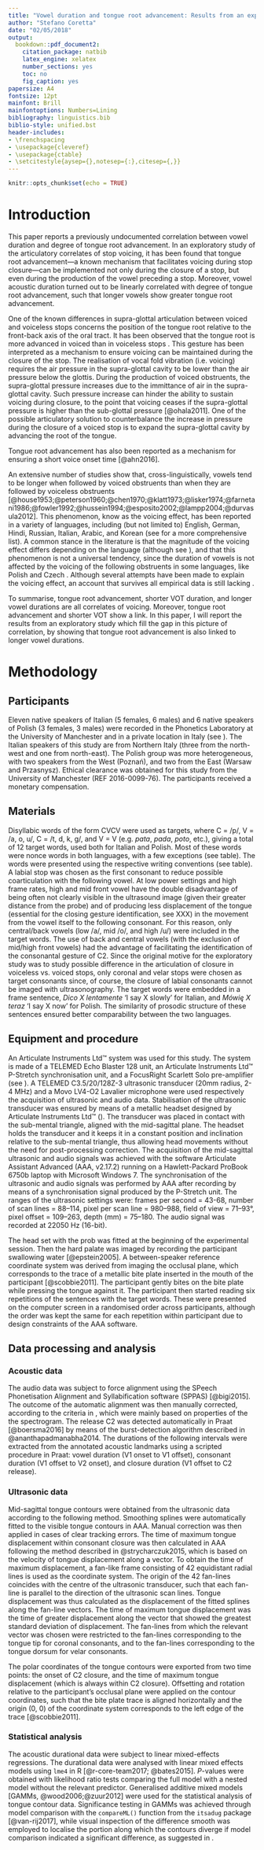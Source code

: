 ```yaml
---
title: "Vowel duration and tongue root advancement: Results from an exploratory study of the relation between voicing and vowel duration"
author: "Stefano Coretta"
date: "02/05/2018"
output:
  bookdown::pdf_document2:
    citation_package: natbib
    latex_engine: xelatex
    number_sections: yes
    toc: no
    fig_caption: yes
papersize: A4
fontsize: 12pt
mainfont: Brill
mainfontoptions: Numbers=Lining
bibliography: linguistics.bib
biblio-style: unified.bst
header-includes:
- \frenchspacing
- \usepackage{cleveref}
- \usepackage{ctable}
- \setcitestyle{aysep={},notesep={:},citesep={,}}
---
```


```r
knitr::opts_chunk$set(echo = TRUE)
```

# Introduction

This paper reports a previously undocumented correlation between vowel duration and degree of tongue root advancement.
In an exploratory study of the articulatory correlates of stop voicing, it has been found that tongue root advancement---a known mechanism that facilitates voicing during stop closure---can be implemented not only during the closure of a stop, but even during the production of the vowel preceding a stop.
Moreover, vowel acoustic duration turned out to be linearly correlated with degree of tongue root advancement, such that longer vowels show greater tongue root advancement.

One of the known differences in supra-glottal articulation between voiced and voiceless stops concerns the position of the tongue root relative to the front-back axis of the oral tract.
It has been observed that the tongue root is more advanced in voiced than in voiceless stops \citep{kent1969,perkell1969,westbury1983}.
This gesture has been interpreted as a mechanism to ensure voicing can be maintained during the closure of the stop.
The realisation of vocal fold vibration (i.e. voicing) requires the air pressure in the supra-glottal cavity to be lower than the air pressure below the glottis.
During the production of voiced obstruents, the supra-glottal pressure increases due to the immittance of air in the supra-glottal cavity.
Such pressure increase can hinder the ability to sustain voicing during closure, to the point that voicing ceases if the supra-glottal pressure is higher than the sub-glottal pressure [@ohala2011].
<!-- mention the aerodynamic voicing constraint -->
One of the possible articulatory solution to counterbalance the increase in pressure during the closure of a voiced stop is to expand the supra-glottal cavity by advancing the root of the tongue.
<!-- maybe mention Rothenberg? -->

<!-- need to mention that VOT is typical of voiced consonants in English blah blah blah -->
Tongue root advancement has also been reported as a mechanism for ensuring a short voice onset time [@ahn2016].

An extensive number of studies show that, cross-linguistically, vowels tend to be longer when followed by voiced obstruents than when they are followed by voiceless obstruents [@house1953;@peterson1960;@chen1970;@klatt1973;@lisker1974;@farnetani1986;@fowler1992;@hussein1994;@esposito2002;@lampp2004;@durvasula2012].
This phenomenon, know as the voicing effect, has been reported in a variety of languages,
including (but not limited to) English, German, Hindi, Russian, Italian, Arabic, and Korean (see \citealt{maddieson1976} for a more comprehensive list).
A common stance in the literature is that the magnitude of the voicing effect differs depending on the language (although see \citealt{laeufer1992} ), and that this phenomenon is not a universal tendency, since the duration of vowels is not affected by the voicing of the following obstruents in some languages, like Polish and Czech \citep{keating1984}.
Although several attempts have been made to explain the voicing effect, an account that survives all empirical data is still lacking \citep{durvasula2012,soskuthy2013}.
<!-- have to say that polish had mixed results -->

To summarise, tongue root advancement, shorter VOT duration, and longer vowel durations are all correlates of voicing.
Moreover, tongue root advancement and shorter VOT show a link.
In this paper, I will report the results from an exploratory study which fill the gap in this picture of correlation, by showing that tongue root advancement is also linked to longer vowel durations.

# Methodology

## Participants

<!-- \ctable[caption = Sociolinguistic information on participants. The right-most column indicates whether the participant spent more than 6 consecutive months abroad.,
label = t:participants
]{lllll}{}{
\FL
\textbf{id}   & \textbf{sex} & \textbf{age} & \textbf{city}     & \textbf{\textgreater} 6 mo \ML
IT01 & m   & 28  & Verbania & yes               \NN
IT02 & m   & 26  & Udine    & yes               \NN
IT03 & f   & 27  & Verbania & no                \NN
IT04 & f   & 54  & Verbania & no                \NN
PL02 & f   & 32  & Poznań   & yes               \NN
PL03 & m   & 26  & Poznań   & yes               \NN
PL04 & f   & 34  & Warsaw   & no                \NN
PL05 & m   & 34  & Przasnysz & no               \LL
} -->

Eleven native speakers of Italian (5 females, 6 males) and 6 native speakers of Polish (3 females, 3 males) were recorded in the Phonetics Laboratory at the University of Manchester and in a private location in Italy (see \Cref{t:participants}).
<!-- need to update locations and everything -->
The Italian speakers of this study are from Northern Italy (three from the north-west and one from north-east).
The Polish group was more heterogeneous, with two speakers from the West (Poznań), and two from the East (Warsaw and Przasnysz).
Ethical clearance was obtained for this study from the University of Manchester (REF 2016-0099-76).
The participants received a monetary compensation.

## Materials

Disyllabic words of the form C\textsubscript{1}V\textsubscript{1}C\textsubscript{2}V\textsubscript{2} were used as targets, where C\textsubscript{1} = /p/, V\textsubscript{1} = /a, o, u/, C\textsubscript{2} = /t, d, k, g/, and V\textsubscript{2} = V\textsubscript{1} (e.g. *pata*, *pada*, *poto*, etc.), giving a total of 12 target words, used both for Italian and Polish.
<!-- mention why you use these symbols for vowels coz it should be open o in Italian -->
Most of these words were nonce words in both languages, with a few exceptions (see table).
The words were presented using the respective writing conventions (see table).
A labial stop was chosen as the first consonant to reduce possible coarticulation with the following vowel.\footnote{Although there is a tendency in the articulatory literature to suggest that labial consonants do not affect lingual articulations, \citealt{vazquez-alvarez2007} report tongue body lowering in the context of labial stops.}
<!-- check and explain better, is it just during the consonant or also during the vowel? -->
At low power settings and high frame rates, high and mid front vowel have the double disadvantage of being often not clearly visible in the ultrasound image (given their greater distance from the probe) and of producing less displacement of the tongue (essential for the closing gesture identification, see XXX) in the movement from the vowel itself to the following consonant.
For this reason, only central/back vowels (low /a/, mid /o/, and high /u/) were included in the target words.
The use of back and central vowels (with the exclusion of mid/high front vowels) had the advantage of facilitating the identification of the consonantal gesture of C2.
Since the original motive for the exploratory study was to study possible difference in the articulation of closure in voiceless vs. voiced stops, only coronal and velar stops were chosen as target consonants since, of course, the closure of labial consonants cannot be imaged with ultrasonography.
The target words were embedded in a frame sentence, *Dico X lentamente* 'I say X slowly' for Italian, and *Mówię X teraz* 'I say X now' for Polish.
<!-- say that speakers were instructed not to produce pauses and not to speak slowly -->
The similarity of prosodic structure of these sentences ensured better comparability between the two languages.
<!-- say no filer to keep the experiment short for discomfort from headset -->

## Equipment and procedure
\label{s:equipment}

<!-- \begin{figure*}
    \centering
    \includegraphics[width=.7\textwidth]{../../graphics/uti-setup.pdf}
    \caption{Schematic representation of the equipment setup (\citealt{articulate2011}). The system is described in details in \Cref{s:equipment}.}
    \label{f:uti-setup}
\end{figure*} -->

An Articulate Instruments Ltd™ system was used for this study.
The system is made of a TELEMED Echo Blaster 128 unit, an Articulate Instruments Ltd™ P-Stretch synchronisation unit, and a FocusRight Scarlett Solo pre-amplifier (see \Cref{f:uti-setup}).
A TELEMED C3.5/20/128Z-3 ultrasonic transducer (20mm radius, 2-4 MHz) and a Movo LV4-O2 Lavalier microphone were used respectively the acquisition of ultrasonic and audio data.
Stabilisation of the ultrasonic transducer was ensured by means of a metallic headset designed by Articulate Instruments Ltd™ (\citeyear{articulate2008}).
<!-- add figure -->
The transducer was placed in contact with the sub-mental triangle, aligned with the mid-sagittal plane.
The headset holds the transducer and it keeps it in a constant position and inclination relative to the sub-mental triangle, thus allowing head movements without the need for post-processing correction.
The acquisition of the mid-sagittal ultrasonic and audio signals was achieved with the software Articulate Assistant Advanced (AAA, v2.17.2) running on a Hawlett-Packard ProBook 6750b laptop with Microsoft Windows 7.
The synchronisation of the ultrasonic and audio signals was performed by AAA after recording by means of a synchronisation signal produced by the P-Stretch unit.
The ranges of the ultrasonic settings were: frames per second = 43-68, number of scan lines = 88–114, pixel per scan line = 980–988, field of view = 71–93°, pixel offset = 109–263, depth (mm) = 75–180.
The audio signal was recorded at 22050 Hz (16-bit).

The head set with the prob was fitted at the beginning of the experimental session.
Then the hard palate was imaged by recording the participant swallowing water [@epstein2005].
A between-speaker reference coordinate system was derived from imaging the occlusal plane, which corresponds to the trace of a metallic bite plate inserted in the mouth of the participant [@scobbie2011].
The participant gently bites on the bite plate while pressing the tongue against it.
<!-- add image -->
The participant then started reading six repetitions of the sentences with the target words.
<!-- say about told them to speak naturally and without pauses -->
These were presented on the computer screen in a randomised order across participants, although the order was kept the same for each repetition within participant due to design constraints of the AAA software.
<!-- say grand total -->

## Data processing and analysis

### Acoustic data

The audio data was subject to force alignment using the SPeech Phonetisation Alignment and Syllabification software (SPPAS) [@bigi2015].
The outcome of the automatic alignment was then manually corrected, according to the criteria in \Cref{t:dur-measures}, which were mainly based on properties of the the spectrogram.
<!-- add reference -->
The release C2 was detected automatically in Praat [@boersma2016] by means of the burst-detection algorithm described in @ananthapadmanabha2014.
The durations of the following intervals were extracted from the annotated acoustic landmarks using a scripted procedure in Praat: vowel duration (V1 onset to V1 offset), consonant duration (V1 offset to V2 onset), and closure duration (V1 offset to C2 release).

\ctable[caption = List of measurements extracted from the acoustic data.,
label = t:dur-measures,
width=\textwidth,
star
]{ll>{\raggedright}p{9cm}}{}{
\FL
\textbf{landmarks}               &                  & \textbf{criteria}                                                                                    \ML
vowel onset           & (V1 onset)         & appearance of higher formants in the spectrogram following the release of /p/ (C1)            \NN
vowel offset          & (V1 offset)        & disappearance of the higher formants in the spectrogram preceding the target consonant (C2) \NN
consonant onset       & (C2 onset)         & corresponds to V1 offset                                                                    \NN
closure onset         & (C2 closure onset) & corresponds to V1 offset                                                                    \NN
consonant offset      & (C2 offset)        & appearance of higher formants of the vowel following C2 (V2); corresponds to V2 onset                                \NN
consonant release & (C2 release)         & automatic detection \citep{ananthapadmanabha2014}                                           \LL
}

### Ultrasonic data

Mid-sagittal tongue contours were obtained from the ultrasonic data according to the following method.
Smoothing splines were automatically fitted to the visible tongue contours in AAA.
Manual correction was then applied in cases of clear tracking errors.
The time of maximum tongue displacement within consonant closure was then calculated in AAA following the method described in @strycharczuk2015, which is based on the velocity of tongue displacement along a vector.
To obtain the time of maximum displacement, a fan-like frame consisting of 42 equidistant radial lines is used as the coordinate system.
The origin of the 42 fan-lines coincides with the centre of the ultrasonic transducer, such that each fan-line is parallel to the direction of the ultrasonic scan lines.
Tongue displacement was thus calculated as the displacement of the fitted splines along the fan-line vectors.
The time of maximum tongue displacement was the time of greater displacement along the vector that showed the greatest standard deviation of displacement.
The fan-lines from which the relevant vector was chosen were restricted to the fan-lines corresponding to the tongue tip for coronal consonants, and to the fan-lines corresponding to the tongue dorsum for velar consonants.

The polar coordinates of the tongue contours were exported from two time points: the onset of C2 closure, and the time of maximum tongue displacement (which is always within C2 closure).
Offsetting and rotation relative to the participant’s occlusal plane were applied on the contour coordinates, such that the bite plate trace is aligned horizontally and the origin (0, 0) of the coordinate system corresponds to the left edge of the trace [@scobbie2011].

### Statistical analysis

The acoustic durational data were subject to linear mixed-effects regressions.
The durational data were analysed with linear mixed effects models using `lme4` in R [@r-core-team2017; @bates2015].
*P*-values were obtained with likelihood ratio tests comparing the full model with a nested model without the relevant predictor.
Generalised additive mixed models [GAMMs, @wood2006;@zuur2012] were used for the statistical analysis of tongue contour data.
Significance testing in GAMMs was achieved through model comparison with the `compareML()` function from the `itsadug` package [@van-rij2017], while visual inspection of the difference smooth was employed to localise the portion along which the contours diverge if model comparison indicated a significant difference, as suggested in \citet{soskuthy2017}.
<!-- maybe I don't look at the difference smooth at all -->
